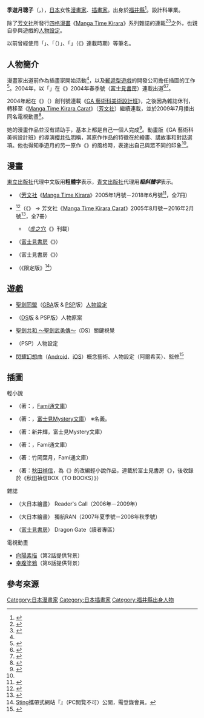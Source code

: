 {{Infobox comics creator
| 名稱 = 季遊月聰子
| 外文名 = きゆづき さとこ
| 外文 = ja
| 圖片 = 
| 圖片尺寸 = 
| 圖片簡介 = 
| 本名 = 
| 日文名稱 = 
| 平假名 = 
| 羅馬拼音 = Kiyuduki Satoko
| 筆名 = 
| 出生日期 = 2月7日
| 出生地點 = {{JPN}}[[福井縣|福井縣]]
| 逝世日期 = 
| 逝世地點 = 
| 國籍 = {{JPN}}
| 職業 = [[漫畫家|漫畫家]]
| 稱號 = 
| 活動開始 = 2004年
| 活動結束 = 
| 類型 = [[四格漫畫|4格漫畫]]
| 代表作 = 《{{link-ja|棺材、旅人、怪蝙蝠|棺担ぎのクロ。〜懐中旅話〜}}》<br />《[[GA_藝術科美術設計班|GA 藝術科美術設計班]]》
| 合作人 = 
| 配偶 = 
| 兒女 = 
| 親屬 = 
| 獎項 = 
| 簽名 = 
| 網站 = 
| module = 
}}
{{Japanese|japanese=きゆづき さとこ|kana=|romaji=Kiyuduki Satoko}}
'''季遊月聰子'''（{{lang-ja|'''きゆづき さとこ'''}}，{{bd||2月7日|catIdx=Kiyuzuki Satoko}}），[[日本|日本]]女性[[漫畫家|漫畫家]]、[[插畫家|插畫家]]。出身於[[福井縣|福井縣]]<ref name="kirisaki2004">{{Cite book|author={{link-ja|霧咲遼樹|霧咲遼樹|桐-{咲}-了酒}}|script-title=ja:快傑！トリック☆スターズ 怪盗右京からの挑戦状|edition=初版|date=2004-04-30|publisher=[[enterbrain|enterbrain]]|series=[[Fami通文庫|Fami通文庫]]|isbn=4-7577-1836-5|pages=書衣摺頁}}</ref>。{{link-ja|福井工業大學附屬福井中學校·高等學校|福井工業大学附属福井中学校・高等学校|福井工業大學附屬福井高等學校}}設計科畢業。

除了[[芳文社|芳文社]]所發行[[四格漫畫|四格漫畫]]《[[Manga_Time_Kirara|Manga Time Kirara]]》系列雜誌的連載<ref>{{cite web|url=http://houbunsha.co.jp/comics/detail.php?p=%A3%C7%A3%C1%A1%DD%B7%DD%BD%D1%B2%CA%A5%A2%A1%BC%A5%C8%A5%C7%A5%B6%A5%A4%A5%F3%A5%AF%A5%E9%A5%B9%A1%DD|script-title=ja:GA 芸術科アートデザインクラス|publisher=[[芳文社|芳文社]]|accessdate=2018-08-14|language=ja|archive-date=2021-08-30|archive-url=https://web.archive.org/web/20210830043209/https://houbunsha.co.jp/comics/detail.php?p=%A3%C7%A3%C1%A1%DD%B7%DD%BD%D1%B2%CA%A5%A2%A1%BC%A5%C8%A5%C7%A5%B6%A5%A4%A5%F3%A5%AF%A5%E9%A5%B9%A1%DD|dead-url=no}}</ref><ref>{{cite web|url=http://houbunsha.co.jp/comics/detail.php?p=%B4%BD%C3%B4%A4%AE%A4%CE%A5%AF%A5%ED%A1%A3%A1%C1%B2%FB%C3%E6%CE%B9%CF%C3%A1%C1|script-title=ja:棺担ぎのクロ。～懐中旅話～|publisher=芳文社|accessdate=2018-08-14|language=ja|archive-date=2020-11-23|archive-url=https://web.archive.org/web/20201123182121/http://houbunsha.co.jp/comics/detail.php?p=%B4%BD%C3%B4%A4%AE%A4%CE%A5%AF%A5%ED%A1%A3%A1%C1%B2%FB%C3%E6%CE%B9%CF%C3%A1%C1|dead-url=no}}</ref>之外，也親自參與遊戲的[[人物設計|人物設定]]。

以前曾經使用「'''{{lang|ja|如月あすか}}'''」、「'''{{lang|ja|きゆづきあすか}}'''（{{lang|ja|季遊月あすか}}）」、「'''{{lang|ja|きゆづき}}'''」（《{{lang|ja|COMICぎゅっと！}}》連載時期）等筆名。

== 人物簡介 ==
漫畫家出道前作為插畫家開始活動<ref name="fantasiabr2004spring_p291" />，以及[[郵遞型遊戲|郵遞型遊戲]]的開發公司擔任插圖的工作<ref name="GATVAnimeGuideBook_p70">{{Cite book|author=季遊月聰子|editor=[[Manga_Time_Kirara|Manga Time Kirara]]|title=GA 藝術科美術設計班 電視動畫視覺指南書|edition=第1刷|date=2010-01-10|publisher=[[芳文社|芳文社]]|isbn=978-4-8322-7871-4|pages=70頁|chapter=原作 季遊月聰子專訪}}</ref>。2004年，以「{{lang|ja|パノのみに冒険}}」在《{{link-ja|Dragon Magazine (富士見書房)|ドラゴンマガジン (富士見書房)|月刊Dragon Magazine}}》2004年春季號（[[富士見書房|富士見書房]]）連載出道<ref>{{Cite web|url=http://www.kadokawa.co.jp/mag/bk_detail.php?pcd=200403000225|title=Dragon Magazine H16年5月號增刊 Fantasia Battle Royale|work=web[[KADOKAWA|KADOKAWA]]|publisher={{link-ja|角川控股集團|角川グループパブリッシング}}|accessdate=2010-01-11|language=ja|archive-date=2016-03-04|archive-url=https://web.archive.org/web/20160304214453/http://www.kadokawa.co.jp/mag/bk_detail.php?pcd=200403000225|dead-url=no}}</ref><ref name="fantasiabr2004spring_p291">{{Cite journal|author=季遊月聰子|year=2004|date=5|title=著者近況|journal=月刊Dragon Magazine H16年5月號增刊 Fantasia Battle Royale 2004年春季號|volume=17|issue=7|pages=291頁|publisher=[[富士見書房|富士見書房]]|id=}}</ref>。

2004年起在《{{lang|ja|{{link-ja|COMICぎゅっと！|COMICぎゅっと!}}}}》（{{link-ja|平和出版|平和出版}}）創刊號連載《[[GA_藝術科美術設計班|GA 藝術科美術設計班]]》，之後因為雜誌休刊，轉移至《[[Manga_Time_Kirara_Carat|Manga Time Kirara Carat]]》（[[芳文社|芳文社]]）繼續連載，並於2009年7月播出同名電視動畫<ref name="animesite">{{Cite web|url=http://mv.avex.jp/ga/|title=GA 藝術科美術設計班（動畫官網）|publisher=季遊月聰子、[[芳文社|芳文社]]／GA製作委員會|accessdate=2010-01-11|language=ja|archive-date=2009-07-28|archive-url=https://web.archive.org/web/20090728195907/http://mv.avex.jp/ga/|dead-url=no}}</ref>。

她的漫畫作品並沒有請助手，基本上都是自己一個人完成<ref name="GATVAnimeGuideBook_p57">{{Cite book|author=櫻井弘明|authorlink=櫻井弘明|editor=Manga Time Kirara|title=GA 藝術科美術設計班 電視動畫視覺指南書|edition=第1刷|date=2010年1月10日|publisher=芳文社|isbn=978-4-8322-7871-4|pages=57頁|chapter=導演 櫻井弘明專訪}}</ref>。動畫版《GA 藝術科美術設計班》的導演[[櫻井弘明|櫻井弘明]]稱，其原作作品的特徵在於繪畫、講故事和對話選項。他也得知季遊月的另一原作《{{link-ja|棺材、旅人、怪蝙蝠|棺担ぎのクロ。〜懐中旅話〜}}》的風格時，表達出自己與眾不同的印象<ref name="GATVAnimeGuideBook_p57" />。

== 漫畫 ==
[[東立出版社|東立出版社]]代理中文版用'''粗體字'''表示，[[青文出版社|青文出版社]]代理用'''''粗斜體字'''''表示。
* {{nihongo|'''{{link-ja|棺材、旅人、怪蝙蝠|棺担ぎのクロ。〜懐中旅話〜}}'''<ref>{{cite web|url=http://www.tongli.com.tw/BooksList.aspx?Page=1&B=HA0913|title=棺材、旅人、怪蝙蝠|publisher=[[東立出版社|東立出版社]]|accessdate=2018-08-14|language=zh-tw|archive-date=2018-08-14|archive-url=https://web.archive.org/web/20180814103743/http://www.tongli.com.tw/BooksList.aspx?Page=1&B=HA0913|dead-url=no}}</ref>|棺担ぎのクロ。～懐中旅話～}}（[[芳文社|芳文社]]《[[Manga_Time_Kirara|Manga Time Kirara]]》2005年1月號－2018年6月號<ref>{{cite news|url=https://natalie.mu/comic/news/281444|script-title=ja:きゆづきさとこ「棺担ぎのクロ。～懐中旅話～」完結、執筆13年のきらら作品|publisher=[[Natalie_(網站)|Comic Natalie]]|accessdate=2018-08-14|language=ja|archive-date=2018-05-09|archive-url=https://web.archive.org/web/20180509123253/https://natalie.mu/comic/news/281444|dead-url=no}}</ref>，全7冊）
* {{nihongo|'''''[[GA_藝術科美術設計班|GA 藝術科美術設計班]]'''''<ref>{{cite web|url=https://www.ching-win.com.tw/product-detail/10219607|title=GA 藝術科美術設計班 (07)完|publisher=[[青文出版社|青文出版社]]|accessdate=2018-08-14|language=zh-tw|archive-date=2018-08-14|archive-url=https://web.archive.org/web/20180814103619/https://www.ching-win.com.tw/product-detail/10219607|dead-url=no}}</ref>|GA 芸術科アートデザインクラス}}<ref>{{cite web|url=https://anime.eiga.com/program/100766/|title=GA 藝術科美術設計班：作品情報|publisher=Anime Hack|accessdate=2020-08-01|language=ja|archive-date=2020-10-26|archive-url=https://web.archive.org/web/20201026101509/https://anime.eiga.com/program/100766/|dead-url=no}}</ref>（{{link-ja|平和出版|平和出版}}《{{lang|ja|{{link-ja|COMICぎゅっと！|COMICぎゅっと!}}}}》 → 芳文社《[[Manga_Time_Kirara_Carat|Manga Time Kirara Carat]]》2005年8月號－2016年2月號<ref>{{cite news|url=https://natalie.mu/comic/news/170770|script-title=ja:きゆづきさとこ「GA」完結、最終巻発売の2月に展覧会の開催決定|publisher=Comic Natalie|accessdate=2018-08-14|language=ja|archive-date=2018-08-14|archive-url=https://web.archive.org/web/20180814103431/https://natalie.mu/comic/news/170770|dead-url=no}}</ref>，全7冊）
** {{nihongo|GA材料放置場|GA材置き場 ～がざいおきば～}}（[[Comic虎之穴|虎之穴]]《{{lang|ja|とらだよ。}}》刊載）
* {{lang|ja|パノのみに冒険}}（[[富士見書房|富士見書房]]《{{link-ja|Dragon Magazine (富士見書房)|ドラゴンマガジン (富士見書房)|Fantasia Battle Royale}}》）
* {{lang|ja|{{link-ja|ろーぷれぐるぐる|ろーぷれぐるぐる}}}}（富士見書房《{{link-ja|Dragon Magazine (富士見書房)|ドラゴンマガジン (富士見書房)|月刊Dragon Magazine}}》）
* {{lang|ja|いんざな日記}}（《{{lang|ja|スティングだより}}限定版》<ref>[[Sting_(公司)|Sting]]攜帶式網站『{{lang|ja|[http://m.sting.jp/ スティング☆ステーション]}}』（PC閲覧不可）公開，需登錄會員。</ref>）

== 遊戲 ==
* [[聖劍同盟|聖劍同盟]]（[[Game_Boy_Advance|GBA]]版 & [[PlayStation_Portable|PSP]]版）[[人物設計|人物設定]]
* {{link-ja|夢魘騎士團|ナイツ・イン・ザ・ナイトメア}}（[[任天堂DS|DS]]版 & PSP版）人物原案
* [[聖劍同盟|聖劍共和 ～聖劍武勇傳～]]（DS）關鍵視覺
* {{link-ja|魔槍戰記 -魔槍軍神與英雄戰爭-|グングニル -魔槍の軍神と英雄戦争-}}（PSP）人物設定
* [[閃耀幻想曲|閃耀幻想曲]]（[[Android|Android]]、[[iOS|iOS]]）概念藝術、人物設定（阿爾希芙）、監修<ref>{{cite web|url=https://kirarafantasia.com/staff/|title=STAFF｜閃耀幻想曲 公式官網|accessdate=2018-08-14|language=ja|archive-date=2017-07-01|archive-url=https://web.archive.org/web/20170701145045/https://kirarafantasia.com/staff/|dead-url=no}}</ref>

== 插圖 ==
; 輕小說
* {{lang|ja|快傑！トリック☆スターズ - 怪盗右京からの挑戦状}}（著：{{link-ja|桐咲了酒|桐咲了酒|桐-{咲}-了酒}}，[[Fami通文庫|Fami通文庫]]）
* {{lang|ja|{{link-ja|DEAR (小說)|DEAR (小説)|寝起きの悪い定休日 - DEAR DIARY〈1〉}}}}（著：{{link-ja|新井輝|新井輝}}，[[富士見Mystery文庫|富士見Mystery文庫]]） ※'''{{lang|ja|季遊月あすか}}'''名義。
* {{nihongo|{{link-ja|再見，妹妹。|さよなら、いもうと。}}|さよなら、いもうと。}}（著：新井輝，富士見Mystery文庫）
* {{lang|ja|マイフェアSISTER - 姫君、拳を握りすぎです。}}（著：{{link-ja|竹岡葉月|竹岡葉月}}，Fami通文庫）
* {{lang|ja|マイフェアSISTER - シワス、ゴハンの時間じゃぞ？}}（著：竹岡葉月，Fami通文庫）
* {{nihongo|潘諾的座右銘迷你冒險|パノのもっとみに冒険}}（著：[[秋田禎信|秋田禎信]]，為《{{lang|ja|パノのみに冒険}}》的改編輕小說作品，連載於富士見書房《{{link-ja|Dragon Magazine (富士見書房)|ドラゴンマガジン (富士見書房)|Fantasia Battle Royale}}》，後收錄於《秋田禎信BOX（TO BOOKS）》）

; 雜誌
* {{link-ja|Scale Aviation|スケールアヴィエーション}}（大日本繪畫） Reader's Call（2006年－2009年）
* {{link-ja|Navy Yard|ネイビーヤード}}（大日本繪畫） 獨航RAN（2007年夏季號－2008年秋季號）
* {{link-ja|Dragon Magazine (富士見書房)|ドラゴンマガジン (富士見書房)|月刊Dragon Magazine}}（[[富士見書房|富士見書房]]） Dragon Gate（讀者專區）

; 電視動畫
* [[向陽素描_(動畫)|向陽素描]]（第2話提供背景）
* [[幸腹塗鴉|幸腹塗鴉]]（第6話提供背景）

== 參考來源 ==
{{reflist}}

{{Normdaten}}
{{DEFAULTSORT:Kiyuduki Satoko}}
[[Category:日本漫畫家|Category:日本漫畫家]]
[[Category:日本插畫家|Category:日本插畫家]]
[[Category:福井縣出身人物|Category:福井縣出身人物]]